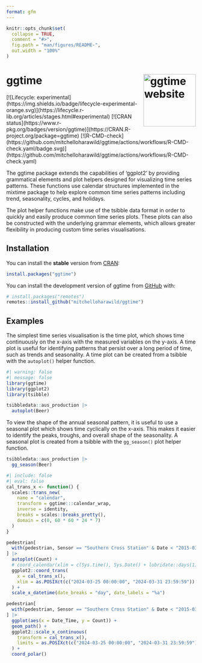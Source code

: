 ```yaml
---
format: gfm
---
```


<!-- README.md is generated from README.qmd. Please edit that file -->

```r
knitr::opts_chunk$set(
  collapse = TRUE,
  comment = "#>",
  fig.path = "man/figures/README-",
  out.width = "100%"
)
```

# ggtime <a href="https://pkg.mitchelloharawild.com/ggtime/"><img src="man/figures/logo.svg" align="right" height="139" alt="ggtime website" /></a>

```{=html}
<!-- badges: start -->
[![Lifecycle: experimental](https://img.shields.io/badge/lifecycle-experimental-orange.svg)](https://lifecycle.r-lib.org/articles/stages.html#experimental)
[![CRAN status](https://www.r-pkg.org/badges/version/ggtime)](https://CRAN.R-project.org/package=ggtime)
[![R-CMD-check](https://github.com/mitchelloharawild/ggtime/actions/workflows/R-CMD-check.yaml/badge.svg)](https://github.com/mitchelloharawild/ggtime/actions/workflows/R-CMD-check.yaml)
<!-- badges: end -->
```

The ggtime package extends the capabilities of 'ggplot2' by providing 
grammatical elements and plot helpers designed for visualizing time series 
patterns. These functions use calendar structures implemented in the mixtime 
package to help explore common time series patterns including trend, 
seasonality, cycles, and holidays.

The plot helper functions make use of the tsibble data format in order to 
quickly and easily produce common time series plots. These plots can also be
constructed with the underlying grammar elements, which allows greater 
flexibility in producing custom time series visualisations.

## Installation

You can install the **stable** version from
[CRAN](https://cran.r-project.org/package=ggtime):

``` r
install.packages("ggtime")
```

You can install the development version of ggtime from [GitHub](https://github.com/) with:

```r
# install.packages("remotes")
remotes::install_github("mitchelloharawild/ggtime")
```

## Examples

The simplest time series visualisation is the time plot, which shows time continuously on the x-axis with the measured variables on the y-axis. A time plot is useful for identifying patterns that persist over a long period of time, such as trends and seasonality. A time plot can be created from a tsibble with the `autoplot()` helper function.

```r
#| warning: false
#| message: false
library(ggtime)
library(ggplot2)
library(tsibble)

tsibbledata::aus_production |>
  autoplot(Beer)
```

To view the shape of the annual seasonal pattern, it is useful to use a seasonal plot which shows time cyclically on the x-axis. This makes it easier to identify the peaks, troughs, and overall shape of the seasonality. A seasonal plot is created from a tsibble with the `gg_season()` plot helper function.

```r
tsibbledata::aus_production |>
  gg_season(Beer)
```


```r
#| include: false
#| eval: false
cal_trans_x <- function() {
  scales::trans_new(
    name = "calendar",
    transform = ggtime:::calendar_wrap,
    inverse = identity,
    breaks = scales::breaks_pretty(),
    domain = c(0, 60 * 60 * 24 * 7)
  )
}

pedestrian[
  with(pedestrian, Sensor == "Southern Cross Station" & Date < "2015-03-01"),
] |>
  autoplot(Count) +
  # coord_calendar(xlim = c(Sys.time(), Sys.Date() + lubridate::days(1)))
  ggplot2::coord_trans(
    x = cal_trans_x(),
    xlim = as.POSIXct(c("2024-03-25 00:00:00", "2024-03-31 23:59:59"))
  ) +
  scale_x_datetime(date_breaks = "day", date_labels = "%a")

pedestrian[
  with(pedestrian, Sensor == "Southern Cross Station" & Date < "2015-03-01"),
] |>
  ggplot(aes(x = Date_Time, y = Count)) +
  geom_path() +
  ggplot2::scale_x_continuous(
    transform = cal_trans_x(),
    limits = as.POSIXct(c("2024-03-25 00:00:00", "2024-03-31 23:59:59"))
  ) +
  coord_polar()
```

